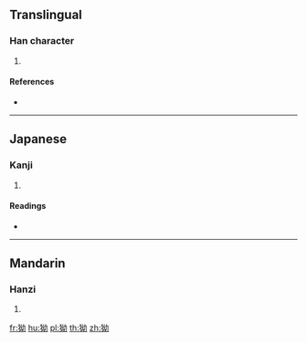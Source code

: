 ==Translingual==

===Han character===
{{Han char|rn=94|rad=犬|as=05|sn=8|four=|canj=KHVIS}}

# {{defn|Han|sort=犬05}}

====References====
* {{Han ref|kx=0709.100|dkj=20343|dj=1121.200|hdz=21342.130|uh=72D5|ud=29397}}

----

==Japanese==

===Kanji===
{{ja-kanji|grade=|rs=犬05}}

# {{defn|lang=ja|sort=犬05}}

====Readings====
* {{ja-readings|on=[[おう]] (ō), [[よう]] (yō)|kun=}}

----

==Mandarin==

===Hanzi===
{{cmn-hanzi|pin=[[ǎo]] ([[ao3]])|wg=ao<sup>3</sup>}}

# {{defn|lang=cmn|sort=犬05}}

[[fr:狕]]
[[hu:狕]]
[[pl:狕]]
[[th:狕]]
[[zh:狕]]